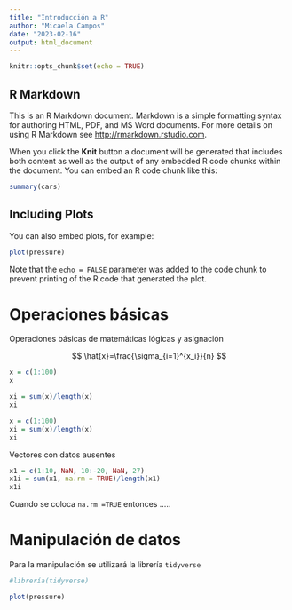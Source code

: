 ```yaml
---
title: "Introducción a R"
author: "Micaela Campos"
date: "2023-02-16"
output: html_document
---
```


```r
knitr::opts_chunk$set(echo = TRUE)
```

## R Markdown

This is an R Markdown document. Markdown is a simple formatting syntax for authoring HTML, PDF, and MS Word documents. For more details on using R Markdown see <http://rmarkdown.rstudio.com>.

When you click the **Knit** button a document will be generated that includes both content as well as the output of any embedded R code chunks within the document. You can embed an R code chunk like this:

```r
summary(cars)
```

## Including Plots

You can also embed plots, for example:

```r
plot(pressure)
```

Note that the `echo = FALSE` parameter was added to the code chunk to prevent printing of the R code that generated the plot.




# Operaciones básicas 
Operaciones básicas de matemáticas lógicas y asignación

$$
\hat{x}=\frac{\sigma_{i=1}^{x_i}}{n}
$$

```r
x = c(1:100)
x
```

```r
xi = sum(x)/length(x)
xi
```
```r
x = c(1:100)
xi = sum(x)/length(x)
xi
```

Vectores con datos ausentes
```r
x1 = c(1:10, NaN, 10:-20, NaN, 27)
x1i = sum(x1, na.rm = TRUE)/length(x1)
x1i
```

Cuando se coloca `na.rm =TRUE` entonces .....

# Manipulación de datos
Para la manipulación se utilizará la librería `tidyverse`

```r
#librería(tidyverse)

plot(pressure)
```


